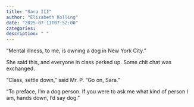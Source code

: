 ```yaml
---
title: "Sara III"
author: "Elizabeth Kolling"
date: "2025-07-11T07:52:00"
categories: 
description: " "
---
```


"Mental illness, to me, is owning a dog in New York City." 

She said this, and everyone in class perked up. Some chit chat was exchanged.

"Class, settle down," said Mr. P. "Go on, Sara."

"To preface, I'm a dog person. If you were to ask me what kind of person I am, hands down, I'd say dog."